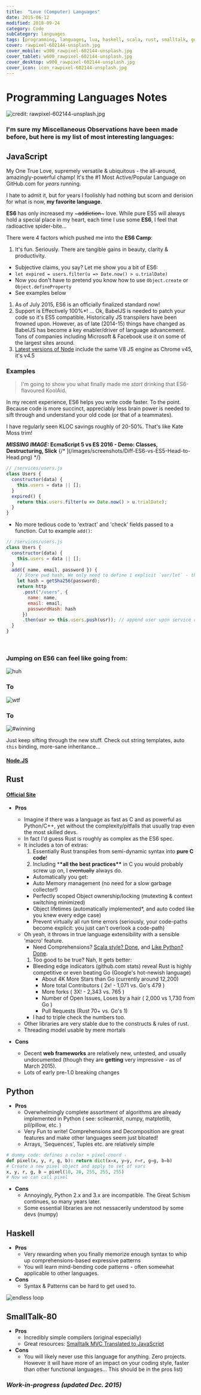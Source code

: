 ---
title:  "Love (Computer) Languages"
date: 2015-06-12
modified: 2018-09-24
category: Code
subCategory: languages
tags: [programming, languages, lua, haskell, scala, rust, smalltalk, go, javascript, python]
cover: rawpixel-602144-unsplash.jpg
cover_mobile: w300_rawpixel-602144-unsplash.jpg
cover_tablet: w600_rawpixel-602144-unsplash.jpg
cover_desktop: w900_rawpixel-602144-unsplash.jpg
cover_icon: icon_rawpixel-602144-unsplash.jpg
---


# Programming Languages Notes

![credit: rawpixel-602144-unsplash.jpg](rawpixel-602144-unsplash.jpg)

### I'm sure my Miscellaneous Observations have been made before, but here is my list of most interesting languages:

## JavaScript

My One True Love, supremely versatile & ubiquitous - the all-around, amazingly-powerful champ!
It's the #1 Most Active/Popular Language on GitHub.com for _years_ running.

I hate to admit it, but for years I foolishly had nothing but scorn and derision for what is now, **my favorite language**.

**ES6** has only increased my ~~~addiction~~~ love. While pure ES5 will always hold a special place in my heart, each time I use some **ES6**, I feel that radioactive spider-bite...

There were 4 factors which pushed me into the **ES6 Camp**:

1.  It's fun. Seriously. There are tangible gains in beauty, clarity & productivity.

- Subjective claims, you say? Let me show you a bit of ES6:
- `let expired = users.filter(u => Date.now() > u.trialDate)`
- Now you don't have to pretend you know how to use `Object.create` or `Object.defineProperty`
- See examples below

1.  As of July 2015, ES6 is an officially finalized standard now!
1.  Support is Effectively 100%\*! ... Ok, BabelJS is needed to patch your code so it's ES5 compatible. Historically JS transpilers have been frowned upon. However, as of late (2014-15) things have changed as BabelJS has become a key enabler/driver of language advancement. Tons of companies including Microsoft & Facebook use it on some of the largest sites around.
1.  [Latest versions of Node](https://nodejs.org/en/blog/release/v4.0.0/) include the same V8 JS engine as Chrome v45, it's v4.5

### Examples

> I'm going to show you what finally made me _start_ drinking that ES6-flavoured KoolAid.

In my recent experience, ES6 helps you write code faster. To the point.
Because code is more succinct, appreciably less brain power is needed to sift through and understand your old code (or that of a teammates).

I have regularly seen KLOC savings roughly of 20-50%. That's like Kate Moss trim!

**_MISSING IMAGE:_ EcmaScript 5 vs ES 2016 - Demo: Classes, Destructuring, Slick**
{/* ](/images/screenshots/Diff-ES6-vs-ES5-Head-to-Head.png) */}

```js
// /services/users.js
class Users {
  constructor(data) {
    this.users = data || [];
  }
  expired() {
    return this.users.filter(u => Date.now() > u.trialDate);
  }
}
```

- No more tedious code to 'extract' and 'check' fields passed to a function. Cut to example `add()`:

```js
// /services/users.js
class Users {
  constructor(data) {
    this.users = data || [];
  }
  add({ name, email, password }) {
    // Store pwd hash, We only need to define 1 explicit `var/let` - the other vars are 'defined' with the `{fields}` wizardry above ^^^
    let hash = getSha256(password);
    return http
      .post("/users", {
        name: name,
        email: email,
        passwordHash: hash
      })
      .then(usr => this.users.push(usr)); // append user upon service response
  }
}
```

<Gist path='justsml/aaddc9852c1624d61cf3'></Gist>

<p>&#160;</p>

### Jumping on ES6 can feel like going from:

<div class="anigif top">
  <img alt='huh' title="Huh?" src="https://res.cloudinary.com/ddd/image/upload/v1441143891/wtf__tumblr_inline_n7ygqh6Y0C1svcdm1_igeqey.gif" />
</div>
<h3>To</h3>
<div class="anigif">
  <img alt='wtf' title="WTF?!?!" src="https://res.cloudinary.com/ddd/image/upload/v1443133148/cat-wtf-trap.gif" />
</div>
<h3>To</h3>
<div class="anigif end">
  <img alt='#winning' title='#winning' src="https://res.cloudinary.com/ddd/image/upload/v1443133141/full-throttle.gif" />
</div>

Just keep sifting through the new stuff. Check out string templates, auto `this` binding, more-sane inheritance...

#### [Node.JS](http://nodejs.org/)

## Rust

#### [Official Site](http://www.rust-lang.org/)

- **Pros**

  - Imagine if there was a language as fast as C and as powerful as Python/C++, yet without the complexity/pitfalls that usually trap even the most skilled devs.
  - In fact I'd guess Rust is roughly as complex as the ES6 spec.
  - It includes a ton of extras:
    1.  Essentially Rust transpiles from semi-dynamic syntax into **pure C code**!
    1.  Including \***\*all the best practices\*\*** in C you would probably screw up on, I ~~eventually~~ always do.
    - Automatically you get:
    - Auto Memory management (no need for a slow garbage collector!)
    - Perfectly scoped Object ownership/locking (mutexting & context switching minimized)
    - Object lifetimes (automatically implemented\*, and auto coded like you knew every edge case)
    - Prevent virtually all run time errors (seriously, your code-paths become explicit: you just can't overlook a code-path)
  - Oh yeah, it throws in true language extensibility with a sensible 'macro' feature.
    - Need Comprehensions? [Scala style? Done](https://gist.github.com/hanny24/5749688), and [Like Python? Done](https://gist.github.com/JeffBelgum/5e762761cd63c796e803).
    1.  Too good to be true? Nah, It gets better:
    - Bleeding edge indicators (github.com stats) reveal Rust is highly competitive or even beating Go (Google's hot-newish language)
      - About 4K More Stars than Go (currently around 12,200)
      - More total Contributors ( 2x! - 1,071 vs. Go's 479 )
      - More forks ( 3X! - 2,343 vs. 765 )
      - Number of Open Issues, Loses by a hair ( 2,000 vs 1,730 from Go )
      - Pull Requests (Rust 70+ vs. Go's 1)
    - I had to triple check the numbers too.
  - Other libraries are very stable due to the constructs & rules of rust.
  - Threading model usable by mere mortals

- **Cons**
  - Decent **web frameworks** are relatively new, untested, and usually undocumented (though they are **getting** very impressive - as of March 2015).
  - Lots of early pre-1.0 breaking changes

## Python

- **Pros**
  - Overwhelmingly complete assortment of algorithms are already implemented in Python ( see: scilearnkit, numpy, matplotlib, pil/pillow, etc. )
  - Very Fun to write! Comprehensions and Decomposition are great features and make other languages seem just bloated!
  - Arrays, 'Sequences', Tuples etc. are relatively simple

```python
# dummy code: defines a color + pixel-coord -
def pixel(x, y, r, g, b): return dict(x=x, y=y, r=r, g=g, b=b)
# Create a new pixel object and apply to set of vars
x, y, r, g, b = pixel(10, 20, 255, 255, 255)
# Now we can call pixel
```

- **Cons**
  - Annoyingly, Python 2.x and 3.x are incompatible. The Great Schism continues, so many years later.
  - Some essential libraries are not nessacerily understood by some devs (numpy)

## Haskell

- **Pros**
  - Very rewarding when you finally memorize enough syntax to whip up comprehensions-based expressive patterns
  - You will learn mind-bending code patterns - often somewhat applicable to other languages.
- **Cons**
  - Syntax & Patterns can be hard to get used to.

<div class="anigif end">
  <img alt='endless loop' src="https://res.cloudinary.com/ddd/image/upload/v1441143881/endless-loop.gif" />
</div>

## SmallTalk-80

- **Pros**
  - Incredibly simple compilers (original especially)
  - Great resources: [Smalltalk MVC Translated to JavaScript](http://peter.michaux.ca/articles/smalltalk-mvc-translated-to-javascript)
- **Cons**
  - You will likely never use this language for anything. Zero projects. However it will have more of an impact on your coding style, faster than other functional languages... This should be in the pros list)

### _Work-in-progress (updated Dec. 2015)_

[schema_refactor]: https://res.cloudinary.com/ddd/image/upload/bldg-collapse__wsZKhIc_kafcha.gif
[not_a_fan]: https://res.cloudinary.com/ddd/image/upload/timeout-expired.gif
[teamwork]: https://res.cloudinary.com/ddd/image/upload/teamwork__tumblr_n2df80cPZa1s373hwo1_400_ghv4xn.gif
[fuck_this]: https://res.cloudinary.com/ddd/image/upload/panda-rampage__tumblr_nq7srwTXqr1stn6klo1_500_gm2som.gif
[new_feature]: https://res.cloudinary.com/ddd/image/upload/simba-toss-error.gif
[drinking]: https://res.cloudinary.com/ddd/image/upload/v1442175801/system-maint-anon.gif
[cat_outfit]: https://res.cloudinary.com/ddd/image/upload/v1441143858/cat-bee-fail.gif
[cat_loops]: https://res.cloudinary.com/ddd/image/upload/v1441143869/cat-loops.gif
[cat_bowl]: https://res.cloudinary.com/ddd/image/upload/v1441143883/kitten_bowl.gif
[cat_wtf]: https://res.cloudinary.com/ddd/image/upload/v1441143878/cat-wtf.gif
[endless_loop]: https://res.cloudinary.com/ddd/image/upload/v1441143881/endless-loop.gif
[happy_time]: https://res.cloudinary.com/ddd/image/upload/v1443133146/happy-time.gif
